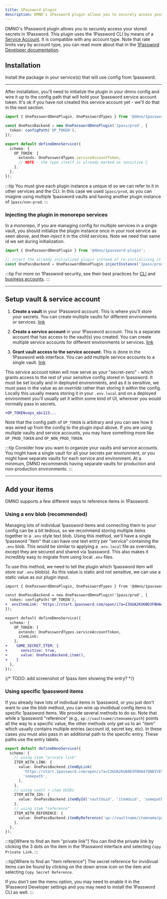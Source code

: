 ```yaml
---
title: 1Password plugin
description: DMNO's 1Password plugin allows you to securely access your stored secrets in 1Password.
---
```



DMNO's 1Password plugin allows you to securely access your stored secrets in 1Password. This plugin uses the 1Password CLI by means of a [Service Account](https://developer.1password.com/docs/service-accounts). It is compatible with any account type. Note that rate limits vary by account type, you can read more about that in the [1Password Developer documentation](https://developer.1password.com/docs/service-accounts/rate-limits/).

## Installation

Install the package in your service(s) that will use config from 1password.

<TabbedCode packageName="@dmno/1password-plugin" />

-----

After installation, you'll need to initialize the plugin in your dmno config and wire it up to the  config path that will hold your 1password service account token. It's ok if you have not created this service account yet - we'll do that in the next section.

```typescript title='.dmno/config.mts'
import { OnePasswordDmnoPlugin, OnePasswordTypes } from '@dmno/1password-plugin';

const OnePassBackend = new OnePasswordDmnoPlugin('1pass/prod', {
  token: configPath('OP_TOKEN'),
});

export default defineDmnoService({
  schema: {
    OP_TOKEN: {
      extends: OnePasswordTypes.serviceAccountToken,
      // NOTE - the type itself is already marked as sensitive 🔐
    },
  },
});
```

:::tip
You must give each plugin instance a unique id so we can refer to it in other services and the CLI. In this case we used `1pass/prod`, as you can imagine using multiple 1password vaults and having another plugin instance of `1pass/non-prod`.
:::

### Injecting the plugin in monorepo services
In a monorepo, if you are managing config for multiple services in a single vault, you should initialize the plugin instance once in your root service as seen above, and then _inject_ it in the child services. Note we need that same id we set during initialization.

```typescript title='apps/some-service/.dmno/config.mts'
import { OnePasswordDmnoPlugin } from '@dmno/1password-plugin';

// inject the already initialized plugin instead of re-initializing it
const OnePassBackend = OnePasswordDmnoPlugin.injectInstance('1pass/prod');
```


:::tip
For more on 1Password security, see their best practices for [CLI](https://developer.1password.com/docs/cli/best-practices/) and [business accounts](https://support.1password.com/business-security-practices/#access-management-and-the-principle-of-least-privilege).
:::


------------

## Setup vault & service account

<Steps>

1. **Create a vault** in your 1Password account. This is where you'll store your secrets. You can create multiple vaults for different environments or services. [link](https://support.1password.com/create-share-vaults/#create-a-vault)

2. **Create a service account** in your 1Password account. This is a separate account that has access to the vault(s) you created. You can create multiple service accounts for different environments or services. [link](https://developer.1password.com/docs/service-accounts/get-started/)

3. **Grant vault access to the service account**. This is done in the 1Password web interface. You can add multiple service accounts to a single vault. [link](https://developer.1password.com/docs/service-accounts/manage-service-accounts/#manage-access)

</Steps>

This service account token will now serve as your "secret-zero" - which grants access to the rest of your sensitive config stored in 1password. It must be set locally and in deployed environments, and as it is sensitive, we must pass in the value as an _override_ rather than storing it within the config. Locally this usually means storing it in your `.env.local` and on a deployed environment you'll usually set it within some kind of UI, wherever you would normally pass in secrets.

```diff title=".dmno/.env.local"
+OP_TOKEN=ops_abc123...
```

Note that the config path of `OP_TOKEN` is arbitrary and you can see how it was wired up from the config to the plugin input above. If you are using multiple vaults and service accounts, you may have something more like `OP_PROD_TOKEN` and `OP_NON_PROD_TOKEN`.

:::tip
Consider how you want to organize your vaults and service accounts. You might have a single vault for all your secrets per environment, or you might have separate vaults for each service and environment. At a minimum, DMNO recommends having separate vaults for production and non-production environments.
:::

------

## Add your items

DMNO supports a few different ways to reference items in 1Password.

### Using a env blob (recommended)

Managing lots of individual 1password items and connecting them to your config can be a bit tedious, so we recommend storing multiple items together in a `.env` style text blob. Using this method, we'll have a single 1password "item" that can have one text entry per "service" containing the `.env` blob. This would be similar to applying a `.env.local` file as overrides, except they are secured and shared via 1password. This also makes it incredibly easy to migrate from using local `.env` files.

To use this method, we need to tell the plugin which 1password item will store our `.env` blob(s). As this value is static and not sensitive, we can use a static value as our plugin input.

```diff lang="ts" title=".dmno/config.mts"
import { OnePasswordDmnoPlugin, OnePasswordTypes } from '@dmno/1password-plugin';

const OnePassBackend = new OnePasswordDmnoPlugin('1pass/prod', {
  token: configPath('OP_TOKEN'),
+  envItemLink: 'https://start.1password.com/open/i?a=I3GUA2KU6BD3FBHA47QNBIVEV4&v=ut2dftalm3ugmxc6klavms6tfq&i=n4wmgfq77mydg5lebtroa3ykvm&h=dmnoinc.1password.com',
});

export default defineDmnoService({
  schema: {
    OP_TOKEN: {
      extends: OnePasswordTypes.serviceAccountToken,
      itemLink: 
    },
+    SOME_SECRET_ITEM: {
+      sensitive: true,
+      value: OnePassBackend.item(),
+    }
  },
});
```

{/* TODO: add screenshot of 1pass item showing the entry? */}

### Using specific 1password items

If you already have lots of indivdual items in 1password, or you just don't want to use the blob method, you can wire up invididual config items to specific 1password items. We provide several methods to do so. Note that while a 1password "reference" (e.g., `op://vaultname/itemname/path`) points all the way to a specific value, the other methods only get us to an "item" which usually contains multiple entries (account id, secret key, etc). In these cases you must also pass in an additional path to the specific entry. These paths use the entry labels.

```ts
export default defineDmnoService({
  schema: {
    // using item "private link"
    ITEM_WITH_LINK: {
      value: OnePassBackend.itemByLink(
        'https://start.1password.com/open/i?a=I3GUA2KU6BD3FBHA47QNBIVEV4&v=ut2dftalm3ugmxc6klavms6tfq&i=n4wmgfq77mydg5lebtroa3ykvm&h=dmnoinc.1password.com',
        'somepath',
      ),
    },
    // using vault + item UUIDs
    ITEM_WITH_IDS: {
      value: OnePassBackend.itemById('vaultUuid', 'itemUuid', 'somepath'),
    },
    // using item "reference"
    ITEM_WITH_REFERENCE: {
      value: OnePassBackend.itemByReference('op://vaultname/itemname/path'),
    },
  },
});
```

:::tip[Where to find an item "private link"]
You can find the private link by clicking the 3 dots on the item in the 1Password interface and selecting `Copy Private Link`.
:::

:::tip[Where to find an "item reference"]
The secret reference for invidivual items can be found by clicking on the down arrow icon on the item and selecting `Copy Secret Reference`.

If you don't see the menu option, you may need to enable it in the 1Password Developer settings and you may need to install the 1Password CLI as well.
:::
